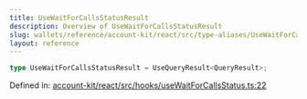 ```yaml
---
title: UseWaitForCallsStatusResult
description: Overview of UseWaitForCallsStatusResult
slug: wallets/reference/account-kit/react/src/type-aliases/UseWaitForCallsStatusResult
layout: reference
---
```


```ts
type UseWaitForCallsStatusResult = UseQueryResult<QueryResult>;
```

Defined in: [account-kit/react/src/hooks/useWaitForCallsStatus.ts:22](https://github.com/alchemyplatform/aa-sdk/blob/49e74eee8606f480b200b4612d00d950da8a8742/account-kit/react/src/hooks/useWaitForCallsStatus.ts#L22)
